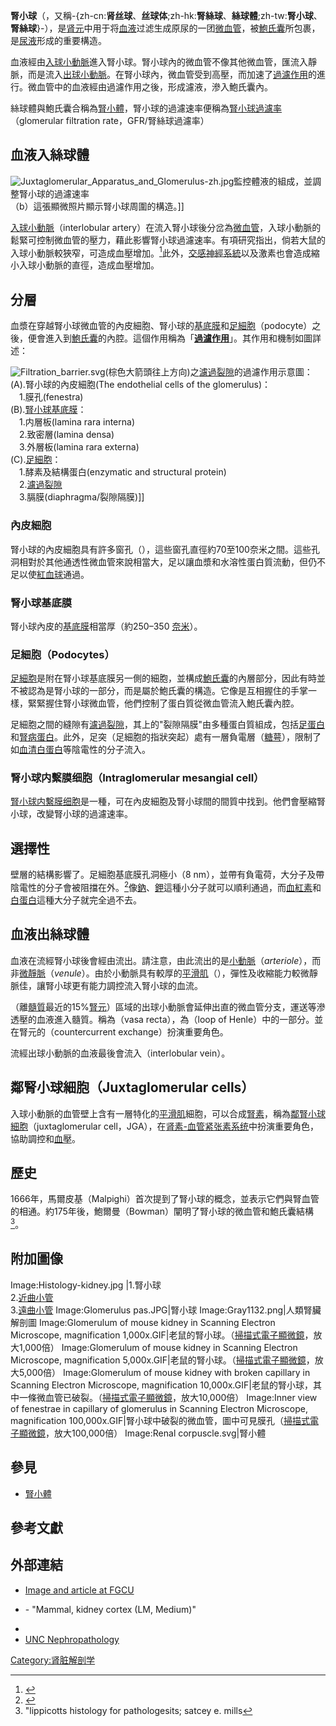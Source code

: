 {{NoteTA|G1=Lifesciences}}
{{Infobox anatomy
| Name        = 腎小球
| Latin       = glomerulus renalis
| Image       = Gray1130.svg 
| Caption     = 紅色的部分是微血管叢，血流經由箭頭方向移動。粉紅色雙層的球型構造即為[[鮑氏囊|鮑氏囊]]。而濾液進入鮑氏囊後由圖上方離開進入[[近曲小管|近曲小管]]。
| Image2      = Gray1129.png 
| Caption2    = 腎臟的血管分布圖。 
| Width       = 
| Precursor   = {{le|後腎胚基|Metanephric blastema}}
| Location    = [[腎單位|腎單位]]
| Artery      =
| Vein        =
| Nerve       =
| Lymph       =
<!--
| GraySubject  = 253 
| GrayPage     = 1221 
| MeshName     = Kidney+Glomerulus 
| MeshNumber   = A05.810.453.324.359 
| DorlandsPre  = g_07 
| DorlandsSuf  = 12394744  
-->
}}
'''腎小球'''（{{Lang-la|'''glomerulus'''}}，又稱-{zh-cn:'''肾丝球'''、'''丝球体''';zh-hk:'''腎絲球'''、'''絲球體''';zh-tw:'''腎小球'''、'''腎絲球'''}-），是[[肾元|肾元]]中用于将[[血液|血液]]过滤生成原尿的一团[[微血管|微血管]]，被[[鮑氏囊|鮑氏囊]]所包裹，是[[尿液|尿液]]形成的重要構造。 

血液經由[[入球小動脈|入球小動脈]]進入腎小球。腎小球內的微血管不像其他微血管，匯流入靜脈，而是流入[[出球小動脈|出球小動脈]]。在腎小球內，微血管受到高壓，而加速了[[過濾作用|過濾作用]]的進行。微血管中的血液經由過濾作用之後，形成濾液，滲入鮑氏囊內。 

絲球體與鮑氏囊合稱為[[腎小體|腎小體]]，腎小球的過濾速率便稱為[[腎功能|腎小球過濾率]]（glomerular filtration rate，GFR/腎絲球過濾率）

==血液入絲球體==
[[Image:Juxtaglomerular_Apparatus_and_Glomerulus-zh.jpg|left]]監控體液的組成，並調整腎小球的過濾速率<br>（b）這張顯微照片顯示腎小球周圍的構造。]]

[[入球小動脈|入球小動脈]]（interlobular artery）在流入腎小球後分岔為[[微血管|微血管]]，入球小動脈的鬆緊可控制微血管的壓力，藉此影響腎小球過濾速率。有項研究指出，倘若大鼠的入球小動脈較狹窄，可造成血壓增加。<ref>{{cite journal |last1=Norrelund |first1=H|last2=Christensen |first2=KL |year=1994 |title=Early narrowed afferent arteriole is a contributor to the development of hypertension |journal=Hypertension |volume=24 |pages=301–308|publisher=Danish Biomembrane Research Centre |doi=|url=http://hyper.ahajournals.org/content/24/3/301.short |accessdate=July 2011 }} </ref>此外，[[交感神經系統|交感神經系統]]以及激素也會造成縮小入球小動脈的直徑，造成血壓增加。

==分層==
血漿在穿越腎小球微血管的內皮細胞、腎小球的[[基底膜|基底膜]]和[[足細胞|足細胞]]（podocyte）之後，便會進入到[[鮑氏囊|鮑氏囊]]的內腔。這個作用稱為「'''[[過濾作用|過濾作用]]'''」。其作用和機制如圖詳述：

[[File:Filtration_barrier.svg|left]](棕色大箭頭往上方向)之[[濾過裂隙|濾過裂隙]]的過濾作用示意圖：<br>(A).腎小球的內皮細胞(The endothelial cells of the glomerulus)：<br>　1.膜孔(fenestra)<br>(B).[[腎小球基底膜|腎小球基底膜]]：<br>　1.内層板(lamina rara interna)<br>　2.致密層(lamina densa)<br>　3.外層板(lamina rara externa)<br>(C).[[足細胞|足細胞]]：<br>　1.酵素及結構蛋白(enzymatic and structural protein)<br>　2.[[濾過裂隙|濾過裂隙]]<br>　3.膈膜(diaphragma/裂隙隔膜)]]

===內皮細胞===
腎小球的內皮細胞具有許多窗孔（{{le|Fenestra (histology)|Fenestra (histology)|Fenestra}}），這些窗孔直徑約70至100奈米之間。這些孔洞相對於其他通透性微血管來說相當大，足以讓血漿和水溶性蛋白質流動，但仍不足以使[[紅血球|紅血球]]通過。

===腎小球基底膜===
腎小球內皮的[[Glomerular_basement_membrane|基底膜]]相當厚（約250–350 [[奈米|奈米]]）。

===足細胞（Podocytes）===
[[足細胞|足細胞]]是附在腎小球基底膜另一側的細胞，並構成[[鮑氏囊|鮑氏囊]]的內層部分，因此有時並不被認為是腎小球的一部分，而是屬於鮑氏囊的構造。它像是互相握住的手掌一樣，緊緊握住腎小球微血管，他們控制了蛋白質從微血管流入鮑氏囊內腔。

足細胞之間的縫隙有[[濾過裂隙|濾過裂隙]]，其上的"裂隙隔膜"由多種蛋白質組成，包括[[足蛋白|足蛋白]]和[[腎病蛋白|腎病蛋白]]。此外，足突（足細胞的指狀突起）處有一層負電層（[[糖萼|糖萼]]），限制了如[[血清白蛋白|血清白蛋白]]等陰電性的分子流入。

===腎小球内繫膜细胞（Intraglomerular mesangial cell）===
[[Intraglomerular_mesangial_cell|腎小球内繫膜细胞]]是一種{{le|pericytes|pericytes|外被細胞}}，可在內皮細胞及腎小球間的間質中找到。他們會壓縮腎小球，改變腎小球的過濾速率。

==選擇性==
壁層的結構影響了{{le|血管穿透性|Vascular permeability}}。足細胞基底膜孔洞極小（8 nm），並帶有負電荷，大分子及帶陰電性的分子會被阻擋在外。<ref name=guyton11>{{Cite book | author=Guyton, Arthur C.; Hall, John E. | title=Textbook of Medical Physiology | year=2006 | publisher=Elsevier Saunders | location=Philadelphia | isbn=0-7216-0240-1 | pages=316–317}}</ref>像[[鈉|鈉]]、[[鉀|鉀]]這種小分子就可以順利通過，而[[血紅素|血紅素]]和[[白蛋白|白蛋白]]這種大分子就完全過不去。

==血液出絲球體==

血液在流經腎小球後會經由{{le|efferent arteriole|efferent arteriole|出球小動脈}}流出。請注意，由此流出的是[[小動脈|小動脈]]（''arteriole''），而非[[微靜脈|微靜脈]]（''venule''）。由於小動脈具有較厚的[[平滑肌|平滑肌]]（{{le|tunica media|tunica media|中膜}}），彈性及收縮能力較微靜脈佳，讓腎小球更有能力調控流入腎小球的血流。

{{le|juxtamedullary nephron|juxtamedullary nephron|近髓肾单位}}（離[[腎髓質|髓質]]最近的15%[[腎元|腎元]]）區域的出球小動脈會延伸出直的微血管分支，運送等滲透壓的血液進入髓質。稱為{{le|vasa recta|vasa recta|直管}}（vasa recta），為{{le|loop of Henle|loop of Henle|亨爾氏套}}（loop of Henle）中的一部分。並在腎元的{{le|countercurrent exchange|countercurrent exchange|逆流交換系統}}（countercurrent exchange）扮演重要角色。

流經出球小動脈的血液最後會流入{{le|interlobular vein|interlobular vein|腎小葉間靜脈}}（interlobular vein）。

==鄰腎小球細胞（Juxtaglomerular cells）==
{{seealso|致密斑|鄰腎小球細胞}}

入球小動脈的血管壁上含有一層特化的[[平滑肌|平滑肌]]細胞，可以合成[[腎素|腎素]]，稱為[[juxtaglomerular_cell|鄰腎小球細胞]]（juxtaglomerular cell，JGA），在[[肾素-血管紧张素系统|肾素-血管紧张素系统]]中扮演重要角色，協助調控{{le|blood volume|blood volume|血量}}和[[血壓|血壓]]。

==歷史==
1666年，馬爾皮基（Malpighi）首次提到了腎小球的概念，並表示它們與腎血管的相通。約175年後，鮑爾曼（Bowman）闡明了腎小球的微血管和鮑氏囊結構<ref name="eb">"lippicotts histology for pathologesits; satcey e. mills</ref>。

==附加圖像==
<gallery>
Image:Histology-kidney.jpg |1.腎小球<br>2.[[近曲小管|近曲小管]]<br>3.[[遠曲小管|遠曲小管]]
Image:Glomerulus pas.JPG|腎小球
Image:Gray1132.png|人類腎臟解剖圖
Image:Glomerulum of mouse kidney in Scanning Electron Microscope, magnification 1,000x.GIF|老鼠的腎小球。（[[掃描式電子顯微鏡|掃描式電子顯微鏡]]，放大1,000倍）
Image:Glomerulum of mouse kidney in Scanning Electron Microscope, magnification 5,000x.GIF|老鼠的腎小球。（[[掃描式電子顯微鏡|掃描式電子顯微鏡]]，放大5,000倍）
Image:Glomerulum of mouse kidney with broken capillary in Scanning Electron Microscope, magnification 10,000x.GIF|老鼠的腎小球，其中一條微血管已破裂。（[[掃描式電子顯微鏡|掃描式電子顯微鏡]]，放大10,000倍）
Image:Inner view of fenestrae in capillary of glomerulus in Scanning Electron Microscope, magnification 100,000x.GIF|腎小球中破裂的微血管，圖中可見膜孔（[[掃描式電子顯微鏡|掃描式電子顯微鏡]]，放大100,000倍）
Image:Renal corpuscle.svg|腎小體
</gallery>

==參見==
* [[腎小體|腎小體]]

==參考文獻==
{{reflist}}

== 外部連結 ==
* [https://web.archive.org/web/20110621111442/http://coe.fgcu.edu/faculty/greenep/kidney/glomerulus.html Image and article at FGCU]
* {{UCDavisOrganology|Urinary/mammal/cortex1/cortex1}} - "Mammal, kidney cortex (LM, Medium)" 
* {{BUHistology|16010loa}}
* [http://www.uncnephropathology.org UNC Nephropathology] {{Wayback|url=http://www.uncnephropathology.org/ |date=20180810170430 }}

{{kidney}}

[[Category:肾脏解剖学|Category:肾脏解剖学]]